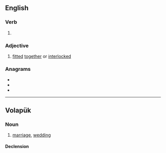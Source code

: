 ==English==

===Verb===
{{head|en|verb form}}

# {{en-past of|mate}}

===Adjective===
{{en-adj|-}}

# [[fitted]] [[together]] or [[interlocked]]

===Anagrams===
* {{l|en|ADMET}}
* {{l|en|DATEM}}
* {{l|en|tamed}}

----

==Volapük==

===Noun===
{{vo-noun}}

# [[marriage]], [[wedding]]

====Declension====
{{vo-decl-noun}}